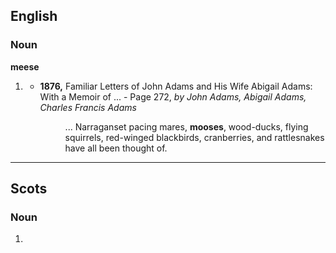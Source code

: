 ==English==

===Noun===
'''meese'''

# {{dated}} {{rare}} {{plural of|[[moose]]}}
#* '''1876,''' Familiar Letters of John Adams and His Wife Abigail Adams: With a Memoir of ... - Page 272, ''by John Adams, Abigail Adams, Charles Francis Adams''
#*: ... Narraganset pacing mares, '''mooses''', wood-ducks, flying squirrels, red-winged blackbirds, cranberries, and rattlesnakes have all been thought of.

----

==Scots==

===Noun===
{{sco-pl}}

# {{plural of|[[moose#Scots|moose]]}}